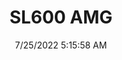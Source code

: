 ---
width: 2667
height: 4000
title: SL600 AMG
description: Mercedes-Benz SL600 in Dripping Springs, TX
date: 7/25/2022 5:15:58 AM
cameraMake: Sony
cameraModel: ILCE-7M3
lens: ZEISS Batis 1.8/85
settingsfStop: f/1.8
settingsISO: ISO 100
settingsShutter: 1/320
settingsFocalLength: 85 mm
---